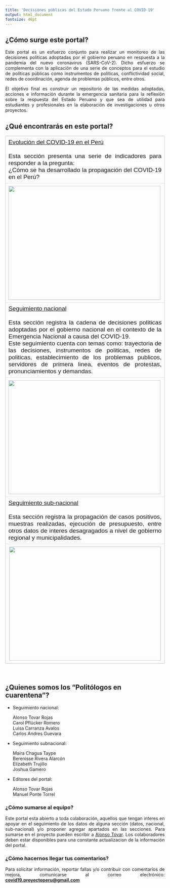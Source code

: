 ```yaml
---
title: 'Decisiones públicas del Estado Peruano frente al COVID-19'
output: html_document
fontsize: 48pt
---
```


## ¿Cómo surge este portal?

<p>
<div style="text-align:justify"> Este portal es un esfuerzo conjunto para realizar un monitoreo de las decisiones políticas adoptadas por el gobierno peruano en respuesta a la pandemia del nuevo coronavirus (SARS-CoV-2). Dicho esfuerzo se complementa con la aplicación de una serie de conceptos para el estudio de políticas públicas como instrumentos de políticas, conflictividad social, redes de coordinación, agenda de problemas públicos, entre otros.     

El objetivo final es construir un repositorio de las medidas adoptadas, acciones e información durante la emergencia sanitaria para la reflexión sobre la respuesta del Estado Peruano y que sea de utilidad para estudiantes y profesionales en la elaboración de investigaciones u otros proyectos. </div>
</p>



## ¿Qué encontrarás en este portal?

<html>
<head>
<style>
table, th, td {
  border-collapse: collapse;
  border: 1px solid #dddddd;
}
th, td {
  padding: 8px;
  text-align: justify;
  font-family: arial, sans-serif;
  font-size:120%
}
</style>
</head>
<body>

<table style="width:100%">
  <tr>
    <td><div align="center">[Evolución del COVID-19 en el Perú](https://covid-19-proyectoperu.github.io/casos.html) </div> <br> Esta sección presenta una serie de indicadores para responder a la pregunta:<br>¿Cómo se ha desarrollado la propagación del COVID-19 en el Perú?</td>
  </tr>
  <tr>
    <td><div align="center"><img src="casos_files/figure-html/unnamed-chunk-4-1.png"/width=480 height=360><!-- --></div></td>
  </tr>
  <tr>
    <td> <div align="center">[Seguimiento nacional](https://covid-19-proyectoperu.github.io/nacional.html)</div> <br>Esta sección registra la cadena de decisiones políticas adoptadas por el gobierno nacional en el contexto de la Emergencia Nacional a causa del COVID-19. <br> Este seguimiento cuenta con temas como: trayectoria de las decisiones, instrumentos de politicas, redes de politicas, establecimiento de los problemas publicos, servidores de primera linea, eventos de protestas, pronunciamientos y demandas.  
    </td>
  </tr>
  <tr>
    <td><div align="center"><img src="nacional_files/figure-html/midis.png"/width=480 height=360><!-- --></div></td>
  </tr>
  <tr>
    <td><div align="center">[Seguimiento sub-nacional](https://covid-19-proyectoperu.github.io/subnacional.html)</div><br>Esta sección registra la propagación de casos positivos, muestras realizadas, ejecución de presupuesto, entre otros datos de interes desagragados a nivel de gobierno regional y municipalidades.</td>
  </tr>
  <tr>
    <td><div align="center"><img src="subnacional_files/figure-html/mapa_interactivo.PNG"/width=480 height=360></td>
  </tr>
</table>

</body>
</html>

<br>

## ¿Quienes somos los "Politólogos en cuarentena"?

* Seguimiento nacional:
  
  Alonso Tovar Rojas  
  Carol Pflücker Romero  
  Luisa Carranza Avalos  
  Carlos Andres Guevara

* Seguimiento subnacional:

  Maira Chagua Taype  
  Berenisse Rivera Alarcón  
  Elizabeth Trujillo  
  Joshua Gamero  
  
* Editores del portal:  

  Alonso Tovar Rojas  
  Manuel Ponte Torrel  


### ¿Cómo sumarse al equipo?

<p>
<div style="text-align:justify"> Este portal esta abierto a toda colaboración, aquellos que tengan interes en apoyar en el seguimiento de los datos de alguna sección (datos, nacional, sub-nacional) y/o proponer agregar apartados en las secciones. Para sumarse en el proyecto pueden escribir a [Alonso Tovar](mailto:a.tovar1498@gmail.com). Los colaboradores deben estar disponibles para una constante actualizacion de la información del portal.</div>
</p>

### ¿Cómo hacernos llegar tus comentarios?

<p>
<div style="text-align:justify"> Para solicitar información, reportar fallas y/o contribuir con comentarios de mejora, comunicarse al correo electrónico: [**covid19.proyectoperu@gmail.com**](mailto:covid19.proyectoperu@gmail.com) </div>
</p>


